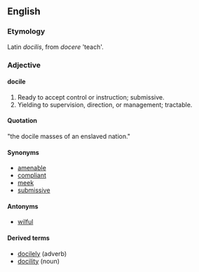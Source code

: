 ==English==
===Etymology===
Latin ''docilis'', from ''docere'' 'teach'.
===Adjective===
====docile====
#Ready to accept control or instruction; submissive.
#Yielding to supervision, direction, or management; tractable.
====Quotation====
"the docile masses of an enslaved nation."
====Synonyms====
*[[amenable]]
*[[compliant]]
*[[meek]]
*[[submissive]]
====Antonyms====
*[[wilful]]
====Derived terms====
*[[docilely]] (adverb)
*[[docility]] (noun)
